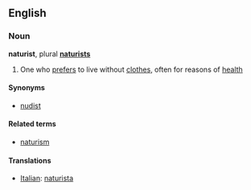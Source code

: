 ==English==
===Noun===
'''naturist''', plural '''[[naturists]]'''
#One who [[prefer]]s to live without [[clothes]], often for reasons of [[health]]

====Synonyms====
*[[nudist]]

====Related terms====
*[[naturism]]


====Translations====
*[[Italian]]: [[naturista]]